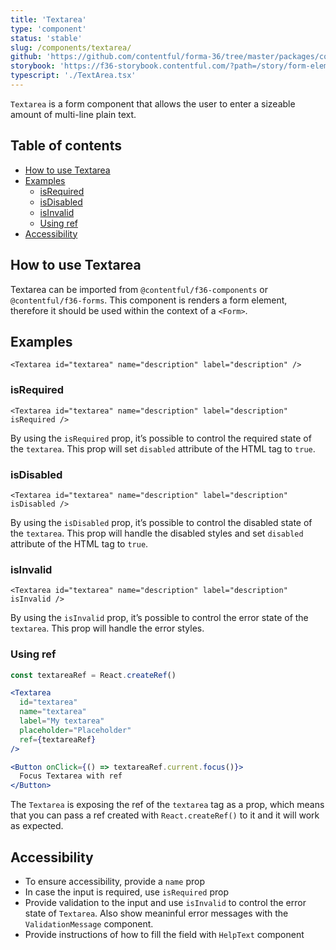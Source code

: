 ```yaml
---
title: 'Textarea'
type: 'component'
status: 'stable'
slug: /components/textarea/
github: 'https://github.com/contentful/forma-36/tree/master/packages/components/forms/src/textarea'
storybook: 'https://f36-storybook.contentful.com/?path=/story/form-elements-textarea--basic'
typescript: './TextArea.tsx'
---
```


`Textarea` is a form component that allows the user to enter a sizeable amount of multi-line plain text.

## Table of contents

- [How to use Textarea](#how-to-use-textarea)
- [Examples](#examples)
  - [isRequired](#isrequired)
  - [isDisabled](#isdisabled)
  - [isInvalid](#isinvalid)
  - [Using ref](#using-ref)
- [Accessibility](#accessibility)

## How to use Textarea

Textarea can be imported from `@contentful/f36-components` or `@contentful/f36-forms`.
This component is renders a form element, therefore it should be used within the context of a `<Form>`.

## Examples

```tsx
<Textarea id="textarea" name="description" label="description" />
```

### isRequired

```tsx
<Textarea id="textarea" name="description" label="description" isRequired />
```

By using the `isRequired` prop, it’s possible to control the required state of the `textarea`.
This prop will set `disabled` attribute of the HTML tag to `true`.

### isDisabled

```tsx
<Textarea id="textarea" name="description" label="description" isDisabled />
```

By using the `isDisabled` prop, it’s possible to control the disabled state of the `textarea`.
This prop will handle the disabled styles and set `disabled` attribute of the HTML tag to `true`.

### isInvalid

```tsx
<Textarea id="textarea" name="description" label="description" isInvalid />
```

By using the `isInvalid` prop, it’s possible to control the error state of the `textarea`.
This prop will handle the error styles.

### Using ref

```jsx static=true
const textareaRef = React.createRef()

<Textarea
  id="textarea"
  name="textarea"
  label="My textarea"
  placeholder="Placeholder"
  ref={textareaRef}
/>

<Button onClick={() => textareaRef.current.focus()}>
  Focus Textarea with ref
</Button>
```

The `Textarea` is exposing the ref of the `textarea` tag as a prop,
which means that you can pass a ref created with `React.createRef()` to it and it will work as expected.

## Accessibility

- To ensure accessibility, provide a `name` prop
- In case the input is required, use `isRequired` prop
- Provide validation to the input and use `isInvalid` to control the error state of `Textarea`. Also show meaninful error messages with the `ValidationMessage` component.
- Provide instructions of how to fill the field with `HelpText` component
